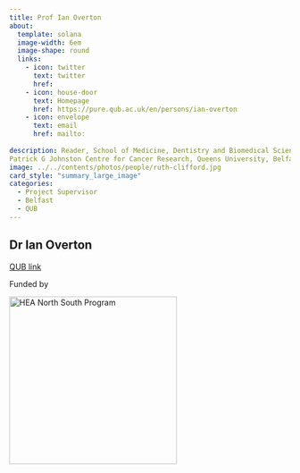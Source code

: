 ```yaml
---
title: Prof Ian Overton
about:
  template: solana
  image-width: 6em
  image-shape: round
  links:
    - icon: twitter
      text: twitter
      href:
    - icon: house-door
      text: Homepage
      href: https://pure.qub.ac.uk/en/persons/ian-overton
    - icon: envelope
      text: email
      href: mailto:
      
description: Reader, School of Medicine, Dentistry and Biomedical Sciences
Patrick G Johnston Centre for Cancer Research, Queens University, Belfast
image: ../../contents/photos/people/ruth-clifford.jpg
card_style: "summary_large_image"
categories:
  - Project Supervisor
  - Belfast
  - QUB
---
```


## Dr Ian Overton

[QUB link](https://pure.qub.ac.uk/en/persons/ian-overton)

Funded by

[![HEA North South Program](contents/logo/NSRP%20Logo%20(Final).png){#HEA_logo width="300"}](hea.ie)
